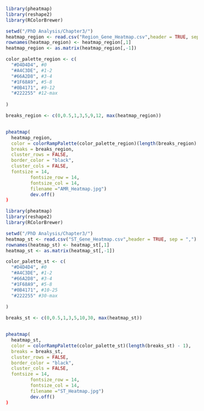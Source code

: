 ```r
library(pheatmap)
library(reshape2)
library(RColorBrewer)

setwd("/PhD Analysis/Chapter3/")
heatmap_region <- read.csv("Region_Gene_Heatmap.csv",header = TRUE, sep = ",")
rownames(heatmap_region) <- heatmap_region[,1]
heatmap_region <- as.matrix(heatmap_region[,-1])

color_palette_region <- c(
  "#D4D4D4", #0
  "#A4C3DE", #1-2
  "#66A2D8", #3-4
  "#1F68A9", #5-8
  "#0B4171", #9-12
  "#222255" #12-max
  
)

breaks_region <- c(0,0.5,1,3,5,9,12, max(heatmap_region))


pheatmap(
  heatmap_region,
  color = colorRampPalette(color_palette_region)(length(breaks_region) - 1),
  breaks = breaks_region,
  cluster_rows = FALSE, 
  border_color = "black",
  cluster_cols = FALSE, 
  fontsize = 14, 
         fontsize_row = 14, 
         fontsize_col = 14,
         filename ="AMR_Heatmap.jpg")
         dev.off()
)

```

```r
library(pheatmap)
library(reshape2)
library(RColorBrewer)

setwd("/PhD Analysis/Chapter3/")
heatmap_st <- read.csv("ST_Gene_Heatmap.csv",header = TRUE, sep = ",")
rownames(heatmap_st) <- heatmap_st[,1]
heatmap_st <- as.matrix(heatmap_st[,-1])

color_palette_st <- c(
  "#D4D4D4", #0
  "#A4C3DE", #1-2
  "#66A2D8", #3-4
  "#1F68A9", #5-8
  "#0B4171", #10-25
  "#222255" #30-max
  
)

breaks_st <- c(0,0.5,1,3,5,10,30, max(heatmap_st))


pheatmap(
  heatmap_st,
  color = colorRampPalette(color_palette_st)(length(breaks_st) - 1),
  breaks = breaks_st,
  cluster_rows = FALSE, 
  border_color = "black",
  cluster_cols = FALSE, 
  fontsize = 14, 
         fontsize_row = 14, 
         fontsize_col = 14,
         filename ="ST_Heatmap.jpg")
         dev.off()
)

```
